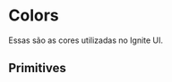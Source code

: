 
<Meta title="Tokens/Colors" />

# Colors

Essas são as cores utilizadas no Ignite UI.

## Primitives

<ColorPalette>
  <ColorItem
    title="theme.colors.platinum"
    subtitle="Platinum"
    colors={[
      colors.platinum800,
      colors.platinum700,
      colors.platinum600,
      colors.platinum500,
      colors.platinum400,
      colors.platinum300,
      colors.platinum200,
      colors.platinum100,
      colors.platinum50,
    ]}
  />
  <ColorItem
    title="theme.colors.gray"
    subtitle="Gray"
    colors={[
      colors.gray900,
      colors.gray800,
      colors.gray700,
      colors.gray600,
      colors.gray500,
      colors.gray400,
      colors.gray300,
      colors.gray200,
      colors.gray100,
      colors.gray50,
    ]}
  />
  <ColorItem
    title="theme.colors.brown"
    subtitle="Brown"
    colors={[
      colors.brown700,
      colors.brown600,
      colors.brown500,
      colors.brown400,
      colors.brown300,
      colors.brown200,
      colors.brown100,
      colors.brown50,
    ]}
  />
  <ColorItem
    title="theme.colors.red"
    subtitle="Red"
    colors={[
      colors.red700,
      colors.red600,
      colors.red500,
      colors.red400,
      colors.red300,
      colors.red200,
      colors.red100,
      colors.red50,
    ]}
  />
  <ColorItem
    title="theme.colors.orange"
    subtitle="Orange"
    colors={[
      colors.orange700,
      colors.orange600,
      colors.orange500,
      colors.orange400,
      colors.orange300,
      colors.orange200,
      colors.orange100,
      colors.orange50,
    ]}
  />
  <ColorItem
    title="theme.colors.yellow"
    subtitle="Yellow"
    colors={[
      colors.yellow700,
      colors.yellow600,
      colors.yellow500,
      colors.yellow400,
      colors.yellow300,
      colors.yellow200,
      colors.yellow100,
      colors.yellow50,
    ]}
  />
  <ColorItem
    title="theme.colors.lime"
    subtitle="Lime"
    colors={[
      colors.lime700,
      colors.lime600,
      colors.lime500,
      colors.lime400,
      colors.lime300,
      colors.lime200,
      colors.lime100,
      colors.lime50,
    ]}
  />
  <ColorItem
    title="theme.colors.green"
    subtitle="Green"
    colors={[
      colors.green700,
      colors.green600,
      colors.green500,
      colors.green400,
      colors.green300,
      colors.green200,
      colors.green100,
      colors.green50,
    ]}
  />
  <ColorItem
    title="theme.colors.teal"
    subtitle="Teal"
    colors={[
      colors.teal700,
      colors.teal600,
      colors.teal500,
      colors.teal400,
      colors.teal300,
      colors.teal200,
      colors.teal100,
      colors.teal50,
    ]}
  />
  <ColorItem
    title="theme.colors.blue"
    subtitle="Blue"
    colors={[
      colors.blue700,
      colors.blue600,
      colors.blue500,
      colors.blue400,
      colors.blue300,
      colors.blue200,
      colors.blue100,
      colors.blue50,
    ]}
  />
  <ColorItem
    title="theme.colors.cobalt"
    subtitle="Cobalt"
    colors={[
      colors.cobalt700,
      colors.cobalt600,
      colors.cobalt500,
      colors.cobalt400,
      colors.cobalt300,
      colors.cobalt200,
      colors.cobalt100,
      colors.cobalt50,
    ]}
  />
  <ColorItem
    title="theme.colors.purple"
    subtitle="Purple"
    colors={[
      colors.purple700,
      colors.purple600,
      colors.purple500,
      colors.purple400,
      colors.purple300,
      colors.purple200,
      colors.purple100,
      colors.purple50,
    ]}
  />
  <ColorItem
    title="theme.colors.magenta"
    subtitle="Magenta"
    colors={[
      colors.magenta700,
      colors.magenta600,
      colors.magenta500,
      colors.magenta400,
      colors.magenta300,
      colors.magenta200,
      colors.magenta100,
      colors.magenta50,
    ]}
  />
</ColorPalette>
